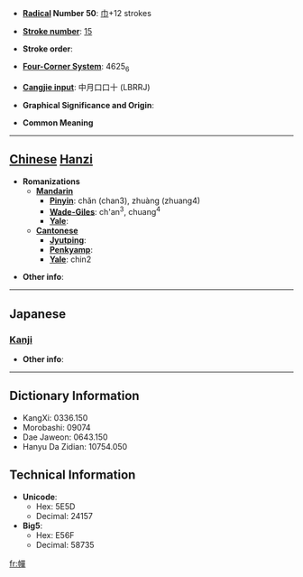 * '''[[Wiktionary:Chinese radical index| Radical]] Number 50''': [[Wiktionary:Chinese radical index 巾|巾]]+12 strokes

* '''[[Wiktionary:Chinese total strokes index|Stroke number]]''': [[Wiktionary:Chinese total strokes index 15|15]]

* '''Stroke order''': 

* '''[[Wiktionary:Chinese four corner index|Four-Corner System]]''': 4625<sub>6</sub>

* '''[[Wiktionary:Chinese Cangjie index|Cangjie input]]''': 中月口口十 (LBRRJ)

* '''Graphical Significance and Origin''': 

* '''Common Meaning'''

----

== [[Chinese]] [[Hanzi]] ==

* '''Romanizations'''
** '''[[Mandarin]]'''
*** '''[[Pinyin]]''': chǎn (chan3), zhuàng (zhuang4)
*** '''[[Wade-Giles]]''': ch'an<sup>3</sup>, chuang<sup>4</sup>
*** '''[[Yale]]''': 
** '''[[Cantonese]]'''
*** '''[[Jyutping]]''':
*** '''[[Penkyamp]]''': 
*** '''[[Yale]]''': chin2

* '''Other info''': 

----

==Japanese==
===[[Kanji]]===
{{kanji|on readings=[[せん]] (sen), [[たん]] (tan)|kun readings=}}

* '''Other info''':  

----

== Dictionary Information ==

* KangXi: 0336.150
* Morobashi: 09074
* Dae Jaweon: 0643.150
* Hanyu Da Zidian: 10754.050

== Technical Information ==

* '''Unicode''':
** Hex: 5E5D
** Decimal: 24157
* '''Big5''':
** Hex: E56F
** Decimal: 58735

[[fr:幝]]